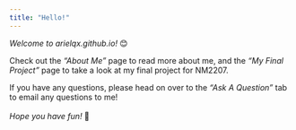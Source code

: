 ```yaml
---
title: "Hello!"
---
```


*Welcome to arielqx.github.io!* 😊

Check out the *"About Me"* page to read more about me, and the *"My Final Project"* page to take a look at my final project for NM2207.

If you have any questions, please head on over to the *"Ask A Question"* tab to email any questions to me!\
\
*Hope you have fun!* 🤍
